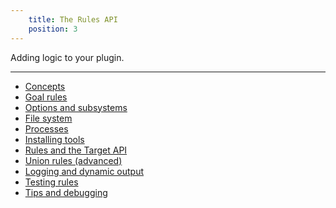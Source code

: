 ```yaml
---
    title: The Rules API
    position: 3
---
```


Adding logic to your plugin.

---

- [Concepts](doc:rules-api-concepts)
- [Goal rules](doc:rules-api-goal-rules) 
- [Options and subsystems](doc:rules-api-subsystems) 
- [File system](doc:rules-api-file-system)
- [Processes](doc:rules-api-process)
- [Installing tools](doc:rules-api-installing-tools)
- [Rules and the Target API](doc:rules-api-and-target-api)
- [Union rules (advanced)](doc:rules-api-unions)
- [Logging and dynamic output](doc:rules-api-output)
- [Testing rules](doc:rules-api-testing)
- [Tips and debugging](doc:rules-api-tips)